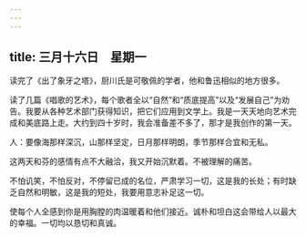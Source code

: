 ```yaml
---
---
---
```

title: 三月十六日　星期一
---




读完了《出了象牙之塔》，厨川氏是可敬佩的学者，他和鲁迅相似的地方很多。

读了几篇《唱歌的艺术》，每个歌者全以“自然”和“质底提高”以及“发展自己”为劝告。我要从各种艺术部门获得知识，把它们应用到文学上。我是一天天地向艺术完成和美底路上走。大约到四十岁时，我会准备差不多了，那才是我创作的第一天。

人：要像海那样深沉，山那样坚定，日月那样明朗，季节那样合宜和无私。



这两天和芬的感情有点不大融洽，我又开始沉默着。不被理解的痛苦。

不怕讥笑，不怕反对，不停留已成的名位，严肃学习一切，这是我的长处；有时缺乏自然和明敏，这是我的短处，我要用意志补足这一切。

使每个人全感到你是用胸膛的肉温暖着和他们接近。诚朴和坦白这会带给人以最大的幸福。一切均以恳切和真诚。